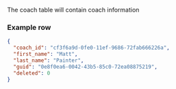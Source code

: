 The coach table will contain coach information

### Example row
```json
{
  "coach_id": "cf3f6a9d-0fe0-11ef-9686-72fab666226a",
  "first_name": "Matt",
  "last_name": "Painter",
  "guid": "0e8f0ea6-0042-43b5-85c0-72ea08875219",
  "deleted": 0
}
```
